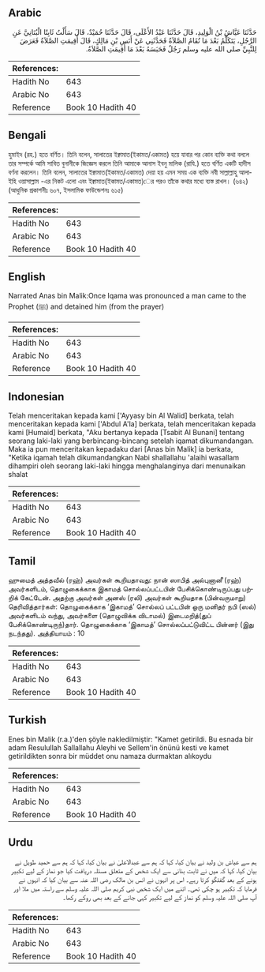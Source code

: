 ## Arabic


<div dir="rtl" lang="ar" style={{fontSize:'larger',backgroundColor:'#f8f9fa',padding:20}}>
حَدَّثَنَا عَيَّاشُ بْنُ الْوَلِيدِ، قَالَ حَدَّثَنَا عَبْدُ الأَعْلَى، قَالَ حَدَّثَنَا حُمَيْدٌ، قَالَ سَأَلْتُ ثَابِتًا الْبُنَانِيَّ عَنِ الرَّجُلِ، يَتَكَلَّمُ بَعْدَ مَا تُقَامُ الصَّلاَةُ فَحَدَّثَنِي عَنْ أَنَسِ بْنِ مَالِكٍ، قَالَ أُقِيمَتِ الصَّلاَةُ فَعَرَضَ لِلنَّبِيِّ صلى الله عليه وسلم رَجُلٌ فَحَبَسَهُ بَعْدَ مَا أُقِيمَتِ الصَّلاَةُ‏.‏
</div>
<div style={{backgroundColor:'#f8f9fa',padding:20, marginBottom: 10}}><table> <thead> <tr> <th>References:</th> <th></th> </tr> </thead> <tbody><tr><td>Hadith No</td><td>643</td></tr><tr><td>Arabic No</td><td>643</td></tr><tr><td>Reference</td><td>Book 10 Hadith 40</td></tr></tbody></table></div>

## Bengali


<div dir="ltr" lang="bn" style={{fontSize:'larger',backgroundColor:'#f8f9fa',padding:20}}>
হুমাইদ (রহ.) হতে বর্ণিত। তিনি বলেন, সালাতের ইক্বামাত(ইকামত/একামত) হয়ে যাবার পর কোন ব্যক্তি কথা বললে তার সম্পর্কে আমি সাবিত বুনানীকে জিজ্ঞেস করলে তিনি আমাকে আনাস ইবনু মালিক (রাযি.) হতে বর্ণিত একটি হাদীস বর্ণনা করলেন। তিনি বলেন, সালাতের ইক্বামাত(ইকামত/একামত) দেয়া হয় এমন সময় এক ব্যক্তি নবী সাল্লাল্লাহু আলাইহি ওয়াসাল্লাম -এর নিকট এলো এবং ইক্বামাত(ইকামত/একামত)ের পরও তাঁকে কথার মধ্যে ব্যস্ত রাখল। (৬৪২) (আধুনিক প্রকাশনীঃ ৬০৭, ইসলামিক ফাউন্ডেশনঃ ৬১৫)
</div>
<div style={{backgroundColor:'#f8f9fa',padding:20, marginBottom: 10}}><table> <thead> <tr> <th>References:</th> <th></th> </tr> </thead> <tbody><tr><td>Hadith No</td><td>643</td></tr><tr><td>Arabic No</td><td>643</td></tr><tr><td>Reference</td><td>Book 10 Hadith 40</td></tr></tbody></table></div>

## English


<div dir="ltr" lang="en" style={{fontSize:'larger',backgroundColor:'#f8f9fa',padding:20}}>
Narrated Anas bin Malik:Once Iqama was pronounced a man came to the Prophet (ﷺ) and detained him (from the prayer)
</div>
<div style={{backgroundColor:'#f8f9fa',padding:20, marginBottom: 10}}><table> <thead> <tr> <th>References:</th> <th></th> </tr> </thead> <tbody><tr><td>Hadith No</td><td>643</td></tr><tr><td>Arabic No</td><td>643</td></tr><tr><td>Reference</td><td>Book 10 Hadith 40</td></tr></tbody></table></div>

## Indonesian


<div dir="ltr" lang="id" style={{fontSize:'larger',backgroundColor:'#f8f9fa',padding:20}}>
Telah menceritakan kepada kami ['Ayyasy bin Al Walid] berkata, telah menceritakan kepada kami ['Abdul A'la] berkata, telah menceritakan kepada kami [Humaid] berkata, "Aku bertanya kepada [Tsabit Al Bunani] tentang seorang laki-laki yang berbincang-bincang setelah iqamat dikumandangan. Maka ia pun menceritakan kepadaku dari [Anas bin Malik] ia berkata, "Ketika iqamah telah dikumandangkan Nabi shallallahu 'alaihi wasallam dihampiri oleh seorang laki-laki hingga menghalanginya dari menunaikan shalat
</div>
<div style={{backgroundColor:'#f8f9fa',padding:20, marginBottom: 10}}><table> <thead> <tr> <th>References:</th> <th></th> </tr> </thead> <tbody><tr><td>Hadith No</td><td>643</td></tr><tr><td>Arabic No</td><td>643</td></tr><tr><td>Reference</td><td>Book 10 Hadith 40</td></tr></tbody></table></div>

## Tamil


<div dir="ltr" lang="ta" style={{fontSize:'larger',backgroundColor:'#f8f9fa',padding:20}}>
ஹுமைத் அத்தவீல் (ரஹ்) அவர்கள் கூறியதாவது: நான் ஸாபித் அல்புனானீ (ரஹ்) அவர்களிடம், தொழுகைக்காக இகாமத் சொல்லப்பட்டபின் பேசிக்கொண்டிருப்பது பற்றிக் கேட்டேன். அதற்கு அவர்கள் அனஸ் (ரலி) அவர்கள் கூறியதாக (பின்வருமாறு) தெரிவித்தார்கள்: தொழுகைக்காக ‘இகாமத்’ சொல்லப் பட்டபின் ஒரு மனிதர் நபி (ஸல்) அவர்களிடம் வந்து, அவர்களை (தொழுவிக்க விடாமல்) இடைமறித்(துப் பேசிக்கொண்டிருந்)தார். தொழுகைக்காக ‘இகாமத்’ சொல்லப்பட்டுவிட்ட பின்னர் (இது நடந்தது). அத்தியாயம் : 10
</div>
<div style={{backgroundColor:'#f8f9fa',padding:20, marginBottom: 10}}><table> <thead> <tr> <th>References:</th> <th></th> </tr> </thead> <tbody><tr><td>Hadith No</td><td>643</td></tr><tr><td>Arabic No</td><td>643</td></tr><tr><td>Reference</td><td>Book 10 Hadith 40</td></tr></tbody></table></div>

## Turkish


<div dir="ltr" lang="tr" style={{fontSize:'larger',backgroundColor:'#f8f9fa',padding:20}}>
Enes bin Malik (r.a.)'den şöyle nakledilmiştir: "Kamet getirildi. Bu esnada bir adam Resulullah Sallallahu Aleyhi ve Sellem'in önünü kesti ve kamet getirildikten sonra bir müddet onu namaza durmaktan alıkoydu
</div>
<div style={{backgroundColor:'#f8f9fa',padding:20, marginBottom: 10}}><table> <thead> <tr> <th>References:</th> <th></th> </tr> </thead> <tbody><tr><td>Hadith No</td><td>643</td></tr><tr><td>Arabic No</td><td>643</td></tr><tr><td>Reference</td><td>Book 10 Hadith 40</td></tr></tbody></table></div>

## Urdu


<div dir="rtl" lang="ur" style={{fontSize:'larger',backgroundColor:'#f8f9fa',padding:20}}>
ہم سے عیاش بن ولید نے بیان کیا، کہا کہ ہم سے عبدالاعلیٰ نے بیان کیا، کہا کہ ہم سے حمید طویل نے بیان کیا، کہا کہ میں نے ثابت بنانی سے ایک شخص کے متعلق مسئلہ دریافت کیا جو نماز کے لیے تکبیر ہونے کے بعد گفتگو کرتا رہے۔ اس پر انہوں نے انس بن مالک رضی اللہ عنہ سے بیان کیا کہ انہوں نے فرمایا کہ تکبیر ہو چکی تھی۔ اتنے میں ایک شخص نبی کریم صلی اللہ علیہ وسلم سے راستہ میں ملا اور آپ صلی اللہ علیہ وسلم کو نماز کے لیے تکبیر کہی جانے کے بعد بھی روکے رکھا۔
</div>
<div style={{backgroundColor:'#f8f9fa',padding:20, marginBottom: 10}}><table> <thead> <tr> <th>References:</th> <th></th> </tr> </thead> <tbody><tr><td>Hadith No</td><td>643</td></tr><tr><td>Arabic No</td><td>643</td></tr><tr><td>Reference</td><td>Book 10 Hadith 40</td></tr></tbody></table></div>